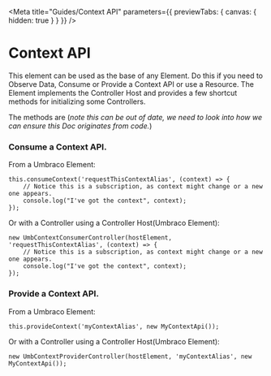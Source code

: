 
<Meta title="Guides/Context API" parameters={{ previewTabs: { canvas: { hidden: true } } }} />

# Context API


This element can be used as the base of any Element.
Do this if you need to Observe Data, Consume or Provide a Context API or use a Resource.
The Element implements the Controller Host and provides a few shortcut methods for initializing some Controllers.

The methods are (*note this can be out of date, we need to look into how we can ensure this Doc originates from code.*)

### Consume a Context API.

From a Umbraco Element:
````
this.consumeContext('requestThisContextAlias', (context) => {
	// Notice this is a subscription, as context might change or a new one appears.
	console.log("I've got the context", context);
});
````

Or with a Controller using a Controller Host(Umbraco Element):

````
new UmbContextConsumerController(hostElement, 'requestThisContextAlias', (context) => {
	// Notice this is a subscription, as context might change or a new one appears.
	console.log("I've got the context", context);
});
````

### Provide a Context API.

From a Umbraco Element:
````
this.provideContext('myContextAlias', new MyContextApi());
````

Or with a Controller using a Controller Host(Umbraco Element):

````
new UmbContextProviderController(hostElement, 'myContextAlias', new MyContextApi());
````
